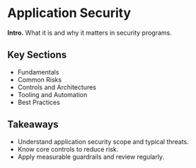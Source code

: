 # Application Security

**Intro.** What it is and why it matters in security programs.

## Key Sections
- Fundamentals
- Common Risks
- Controls and Architectures
- Tooling and Automation
- Best Practices

## Takeaways
- Understand application security scope and typical threats.
- Know core controls to reduce risk.
- Apply measurable guardrails and review regularly.
